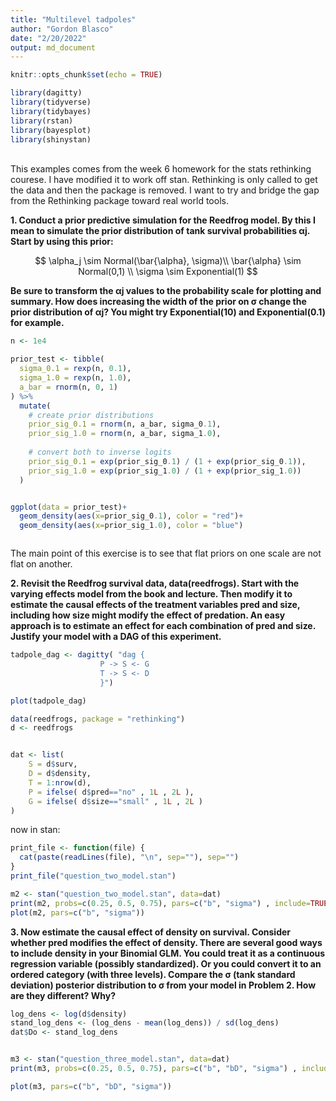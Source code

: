```yaml
---
title: "Multilevel tadpoles"
author: "Gordon Blasco"
date: "2/20/2022"
output: md_document
---
```


```r
knitr::opts_chunk$set(echo = TRUE)
```

```r
library(dagitty)
library(tidyverse)
library(tidybayes)
library(rstan)
library(bayesplot)
library(shinystan)
```

\
This examples comes from the week 6 homework for the stats rethinking courese. I have modified it to work off stan. Rethinking is only called to get the data and then the package is removed. I want to try and bridge the gap from the Rethinking package toward real world tools.

**1. Conduct a prior predictive simulation for the Reedfrog model. By this I mean to simulate the prior distribution of tank survival probabilities αj. Start by using this prior:**

$$
\alpha_j \sim Normal(\bar{\alpha}, \sigma)\\
\bar{\alpha} \sim Normal(0,1) \\
\sigma \sim Exponential(1)
$$

**Be sure to transform the αj values to the probability scale for plotting and summary. How does increasing the width of the prior on σ change the prior distribution of αj? You might try Exponential(10) and Exponential(0.1) for example.**

```r

n <- 1e4

prior_test <- tibble(
  sigma_0.1 = rexp(n, 0.1),
  sigma_1.0 = rexp(n, 1.0),
  a_bar = rnorm(n, 0, 1)
) %>%
  mutate(
    # create prior distributions
    prior_sig_0.1 = rnorm(n, a_bar, sigma_0.1),
    prior_sig_1.0 = rnorm(n, a_bar, sigma_1.0),
    
    # convert both to inverse logits
    prior_sig_0.1 = exp(prior_sig_0.1) / (1 + exp(prior_sig_0.1)),
    prior_sig_1.0 = exp(prior_sig_1.0) / (1 + exp(prior_sig_1.0))
  )


ggplot(data = prior_test)+ 
  geom_density(aes(x=prior_sig_0.1), color = "red")+
  geom_density(aes(x=prior_sig_1.0), color = "blue")



```

The main point of this exercise is to see that flat priors on one scale are not flat on another.

**2.  Revisit the Reedfrog survival data, data(reedfrogs). Start with the varying effects model from the book and lecture. Then modify it to estimate the causal effects of the treatment variables pred and size, including how size might modify the effect of predation. An easy approach is to estimate an effect for each combination of pred and size. Justify your model with a DAG of this experiment.**

```r

tadpole_dag <- dagitty( "dag {
                    P -> S <- G
                    T -> S <- D
                    }")

plot(tadpole_dag)
```



```r
data(reedfrogs, package = "rethinking")
d <- reedfrogs


dat <- list(
    S = d$surv,
    D = d$density,
    T = 1:nrow(d),
    P = ifelse( d$pred=="no" , 1L , 2L ),
    G = ifelse( d$size=="small" , 1L , 2L )
)
```

now in stan:
```r
print_file <- function(file) {
  cat(paste(readLines(file), "\n", sep=""), sep="")
}
print_file("question_two_model.stan")
```


```r
m2 <- stan("question_two_model.stan", data=dat)
print(m2, probs=c(0.25, 0.5, 0.75), pars=c("b", "sigma") , include=TRUE)
plot(m2, pars=c("b", "sigma"))

```

**3. Now estimate the causal effect of density on survival. Consider whether pred modifies the effect of density. There are several good ways to include density in your Binomial GLM. You could treat it as a continuous regression variable (possibly standardized). Or you could convert it to an ordered category (with three levels). Compare the σ (tank standard deviation) posterior distribution to σ from your model in Problem 2. How are they different? Why?**
```r

log_dens <- log(d$density)
stand_log_dens <- (log_dens - mean(log_dens)) / sd(log_dens)
dat$Do <- stand_log_dens


m3 <- stan("question_three_model.stan", data=dat)
print(m3, probs=c(0.25, 0.5, 0.75), pars=c("b", "bD", "sigma") , include=TRUE)

plot(m3, pars=c("b", "bD", "sigma"))
```

